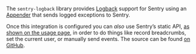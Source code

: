 <Note>

The `sentry-logback` library provides [Logback](https://logback.qos.ch/) support for Sentry using an [Appender](https://logback.qos.ch/apidocs/ch/qos/logback/core/Appender.html) that sends logged exceptions to Sentry.

</Note>

Once this integration is configured you can _also_ use Sentry’s static API, [as shown on the usage page](usage/), in order to do things like record breadcrumbs, set the current user, or manually send events. The source can be found [on GitHub](https://github.com/getsentry/sentry-java/tree/master/sentry-logback).
